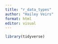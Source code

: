 ```yaml
---
title: "r_data_types"
author: "Hailey Veirs"
format: html
editor: visual
---
```


```r
library(tidyverse)
```


